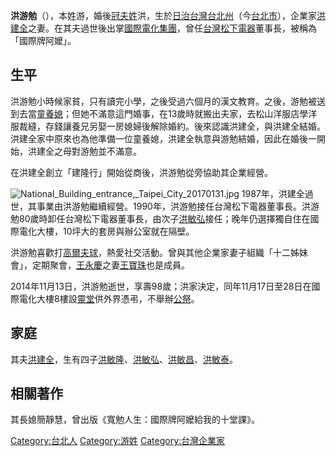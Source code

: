 '''洪游勉'''（{{bd|1917年|5月25日|2014年|11月13日|catIdx=Hong}}），本姓游，婚後[[冠夫姓|冠夫姓]]洪，生於[[日治台灣|日治台灣]][[台北州|台北州]]（今[[台北市|台北市]]），企業家[[洪建全|洪建全]]之妻。在其夫過世後出掌[[國際電化集團|國際電化集團]]，曾任[[台灣松下電器|台灣松下電器]]董事長，被稱為「國際牌阿嬤」。

==生平==
洪游勉小時候家貧，只有讀完小學，之後受過六個月的漢文教育。之後，游勉被送到去當[[童養媳|童養媳]]；但她不滿意這門婚事，在13歲時就搬出夫家，去松山洋服店學洋服裁縫，存錢讓養兄另娶一房媳婦後解除婚約。後來認識洪建全，與洪建全結婚。洪建全家中原來也為他準備一位童養媳，洪建全執意與游勉結婚，因此在婚後一開始，洪建全之母對游勉並不滿意。

在洪建全創立「建隆行」開始從商後，洪游勉從旁協助其企業經營。

[[File:National_Building_entrance,_Taipei_City_20170131.jpg|thumb]]
1987年，洪建全過世，其事業由洪游勉繼續經營。1990年，洪游勉接任台灣松下電器董事長。洪游勉80歲時卸任台灣松下電器董事長，由次子[[洪敏弘|洪敏弘]]接任；晚年仍選擇獨自住在國際電化大樓，10坪大的套房與辦公室就在隔壁。

洪游勉喜歡打[[高爾夫球|高爾夫球]]，熱愛社交活動。曾與其他企業家妻子組織「十二姊妹會」，定期聚會，[[王永慶|王永慶]]之妻[[王寶珠|王寶珠]]也是成員。

2014年11月13日，洪游勉逝世，享壽98歲；洪家決定，同年11月17日至28日在國際電化大樓8樓設[[靈堂|靈堂]]供外界憑弔，不舉辦[[公祭|公祭]]。

==家庭==
其夫[[洪建全|洪建全]]，生有四子[[洪敏隆|洪敏隆]]、[[洪敏弘|洪敏弘]]、[[洪敏昌|洪敏昌]]、[[洪敏泰|洪敏泰]]。

==相關著作==
其長媳簡靜慧，曾出版《寬勉人生：國際牌阿嬤給我的十堂課》。
[[Category:台北人|Category:台北人]]
[[Category:游姓|Category:游姓]]
[[Category:台灣企業家|Category:台灣企業家]]
